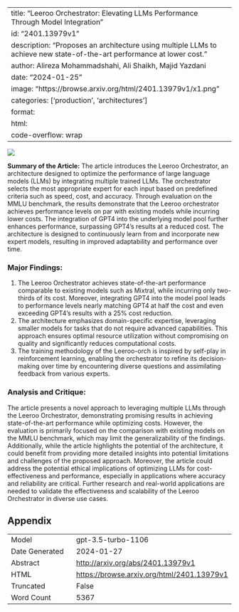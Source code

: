 
---
title: "Leeroo Orchestrator: Elevating LLMs Performance Through Model Integration"
id: "2401.13979v1"
description: "Proposes an architecture using multiple LLMs to achieve new state-of-the-art performance at lower cost."
author: Alireza Mohammadshahi, Ali Shaikh, Majid Yazdani
date: "2024-01-25"
image: "https://browse.arxiv.org/html/2401.13979v1/x1.png"
categories: ['production', 'architectures']
format:
  html:
    code-overflow: wrap
---

![](https://browse.arxiv.org/html/2401.13979v1/x1.png)

**Summary of the Article:**
The article introduces the Leeroo Orchestrator, an architecture designed to optimize the performance of large language models (LLMs) by integrating multiple trained LLMs. The orchestrator selects the most appropriate expert for each input based on predefined criteria such as speed, cost, and accuracy. Through evaluation on the MMLU benchmark, the results demonstrate that the Leeroo orchestrator achieves performance levels on par with existing models while incurring lower costs. The integration of GPT4 into the underlying model pool further enhances performance, surpassing GPT4's results at a reduced cost. The architecture is designed to continuously learn from and incorporate new expert models, resulting in improved adaptability and performance over time.

### Major Findings:
1. The Leeroo Orchestrator achieves state-of-the-art performance comparable to existing models such as Mixtral, while incurring only two-thirds of its cost. Moreover, integrating GPT4 into the model pool leads to performance levels nearly matching GPT4 at half the cost and even exceeding GPT4's results with a 25% cost reduction.
2. The architecture emphasizes domain-specific expertise, leveraging smaller models for tasks that do not require advanced capabilities. This approach ensures optimal resource utilization without compromising on quality and significantly reduces computational costs.
3. The training methodology of the Leeroo-orch is inspired by self-play in reinforcement learning, enabling the orchestrator to refine its decision-making over time by encountering diverse questions and assimilating feedback from various experts.

### Analysis and Critique:
The article presents a novel approach to leveraging multiple LLMs through the Leeroo Orchestrator, demonstrating promising results in achieving state-of-the-art performance while optimizing costs. However, the evaluation is primarily focused on the comparison with existing models on the MMLU benchmark, which may limit the generalizability of the findings. Additionally, while the article highlights the potential of the architecture, it could benefit from providing more detailed insights into potential limitations and challenges of the proposed approach. Moreover, the article could address the potential ethical implications of optimizing LLMs for cost-effectiveness and performance, especially in applications where accuracy and reliability are critical. Further research and real-world applications are needed to validate the effectiveness and scalability of the Leeroo Orchestrator in diverse use cases.

## Appendix

|          |          |
|----------|----------|
| Model     | gpt-3.5-turbo-1106       |
| Date Generated     | 2024-01-27       |
| Abstract | [http://arxiv.org/abs/2401.13979v1](http://arxiv.org/abs/2401.13979v1)        |
| HTML     | [https://browse.arxiv.org/html/2401.13979v1](https://browse.arxiv.org/html/2401.13979v1)       |
| Truncated       | False       |
| Word Count       | 5367       |